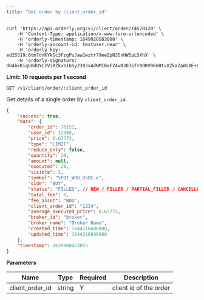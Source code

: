 ```yaml
---
title: "Get order by client_order_id"
---
```


<RequestExample>

```shell
curl 'https://api.orderly.org/v1/client/order/14570120' \
    -H 'Content-Type: application/x-www-form-urlencoded' \
    -H 'orderly-timestamp: 1649920583000' \
    -H 'orderly-account-id: testuser.near' \
    -H 'orderly-key: ed25519:8tm7dnKYkSc3FzgPuJaw1wztr79eeZpN35nHW5pL5XhX' \
    -H 'orderly-signature: dG4bkKiqG0dUYLzViRZkvbI6Sy239JxAdNMIBxFZ4w030Jofr0ORV06GHtvXZkaZaWUXE+XAU3fnzKN/5fDeBQ=='
```
</RequestExample>

**Limit: 10 requests per 1 second**

`GET /v1/client/order/:client_order_id`

Get details of a single order by `client_order_id`.

<ResponseExample>

```json Response
{
    "success": true,
    "data": {
        "order_id": 78151,
        "user_id": 12345,
        "price": 0.67772,
        "type": "LIMIT",
        "reduce_only": false,
        "quantity": 20,
        "amount": null,
        "executed": 20,
        "visible": 1,
        "symbol": "SPOT_WOO_USDC.e",
        "side": "BUY",
        "status": "FILLED", // NEW / FILLED / PARTIAL_FILLED / CANCELLED
        "total_fee": 0,
        "fee_asset": "WOO",
        "client_order_id": "1234",
        "average_executed_price": 0.67772,
        "broker_id": "broker",
        "broker_name": "Broker Name",
        "created_time": 1644216606000,
        "updated_time": 1644216696000
    },
    "timestamp": 1639980423855
}
```
</ResponseExample>

**Parameters**

| Name             | Type   | Required | Description                           |
| ---------------- | ------ | -------- | --------------------------------------|
| client_order_id  | string | Y        | client id of the order                |


